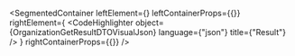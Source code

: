 
<SegmentedContainer
  leftElement={<OrganizationGetResultDTODesc />}
  leftContainerProps={{}}
  rightElement={
    <CodeHighlighter
      object={OrganizationGetResultDTOVisualJson}
      language={"json"}
      title={"Result"}
    />
  }
  rightContainerProps={{}}
/>
